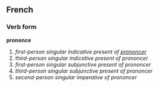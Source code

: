 ==French==
===Verb form===
'''prononce'''

# ''first-person singular indicative present of [[prononcer]]''
# ''third-person singular indicative present of prononcer''
# ''first-person singular subjunctive present of prononcer''
# ''third-person singular subjunctive present of prononcer''
# ''second-person singular imperative of prononcer''